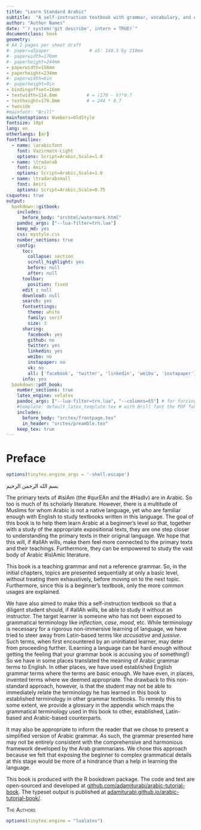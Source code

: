 ```yaml
---
title: "Learn Standard Arabic"
subtitle:  "A self-instruction textbook with grammar, vocabulary, and exercises"
author: "Author Names"
date: "`r system('git describe', intern = TRUE)`"
documentclass: book
geometry:
# A4 2 pages per sheet draft
#- paper=a5paper               # a5: 148.5 by 210mm
#- paperwidth=170mm
#- paperheight=244mm
- paperwidth=156mm
- paperheight=234mm
#- paperwidth=6in
#- paperheight=9in
- bindingoffset=16mm
- textwidth=114.8mm           # = (170 - 6)*0.7
- textheight=170.8mm          # = 244 * 0.7
- twoside
#mainfont: "Brill"
mainfontoptions: Numbers=OldStyle
fontsize: 10pt
lang: en
otherlangs: [ar]
fontfamilies:
  - name: \arabicfont
    font: Vazirmatn-Light
    options: Script=Arabic,Scale=1.0
  - name: \tradarab
    font: Amiri
    options: Script=Arabic,Scale=1.0
  - name: \tradarabsmall
    font: Amiri
    options: Script=Arabic,Scale=0.75
csquotes: true
output:
  bookdown::gitbook:
    includes:
      before_body: "srchtml/watermark.html"
    pandoc_args: ["--lua-filter=trn.lua"]
    keep_md: yes
    css: mystyle.css
    number_sections: true
    config:
      toc:
        collapse: section
        scroll_highlight: yes
        before: null
        after: null
      toolbar:
        position: fixed
      edit : null
      download: null
      search: yes
      fontsettings:
        theme: white
        family: serif
        size: 3
      sharing:
        facebook: yes
        github: no
        twitter: yes
        linkedin: yes
        weibo: no
        instapaper: no
        vk: no
        all: ['facebook', 'twitter', 'linkedin', 'weibo', 'instapaper']
      info: yes
  bookdown::pdf_book:
    number_sections: true
    latex_engine: xelatex
    pandoc_args: ["--lua-filter=trn.lua", "--columns=65"] # for forcing word wrap in pipe tables
    #template: default_latex_template.tex # with Brill font the PDF font is too large and this needs to be uncommented. includes and in_header should then be commented
    includes:
      before_body: "srctex/frontpage.tex"
      in_header: "srctex/preamble.tex"
    keep_tex: true
---
```


# Preface {-}
<!--The following line is needed because Preface is an unnumbered chapter and otherwise fancy header will print the header text for the previous chapter "Contents"-->
\markboth{Preface}{Preface}

<!--to allow git describe to run-->
```r
options(tinytex.engine_args = '-shell-escape')
```

[بسم الله الرحمن الرحيم]{.ar}

<!--Sunnah are the sayings and actions of the Prophet صلى الله عليه وسلم. Hadith is the text by which we know the sunnah.-->

The primary texts of [#islAm]{.trn2} (the [#qurEAn]{.trn2} and the [#HadIv]{.trn2}) are in Arabic. So too is much of its scholarly literature. However, there is a multitude of Muslims for whom Arabic is not a native language, yet who are familiar enough with English to study textbooks written in this language. The goal of this book is to help them learn Arabic at a beginner's level so that, together with a study of the appropriate expositional texts, they are one step closer to understanding the primary texts in their original language. We hope that this will, if [#allAh]{.trn2} wills, make them feel more connected to the primary texts and their teachings. Furthermore, they can be empowered to study the vast body of Arabic [#islAm]{.trn2}ic literature.

This book is a teaching grammar and not a reference grammar. So, in the initial chapters, topics are presented sequentially at only a basic level, without treating them exhaustively, before moving on to the next topic. Furthermore, since this is a beginner's textbook, only the more common usages are explained.

We have also aimed to make this a self-instruction textbook so that a diligent student should, if [#allAh]{.trn2} wills, be able to study it without an instructor. The target learner is someone who has not been exposed to grammatical terminology like _inflection_, _case_, _mood_, etc. While terminology is necessary for a rigorous non-immersive learning of language, we have tried to steer away from Latin-based terms like _accusative_ and _jussive_. Such terms, when first encountered by an uninitiated learner, may deter from proceeding further. (Learning a language can be hard enough without getting the feeling that your grammar book is accusing you of something!) So we have in some places translated the meaning of Arabic grammar terms to English. In other places, we have used established English grammar terms where the terms are basic enough. We have even, in places, invented terms where we deemed appropriate. The drawback to this non-standard approach, however, is that the student may not be able to immediately relate the terminology he has learned in this book to established terminology in other grammar textbooks. To remedy this to some extent, we provide a glossary in the appendix which maps the grammatical terminology used in this book to other, established, Latin-based and Arabic-based counterparts.

It may also be appropriate to inform the reader that we chose to present a simplified version of Arabic grammar. As such, the grammar presented here may not be entirely consistent with the comprehensive and harmonious framework developed by the Arab grammarians. We chose this approach because we felt that exposing the beginner to complex grammatical details at this stage would be more of a hindrance than a help in learning the language.

This book is produced with the R bookdown package. The code and text are open-sourced and developed at 
[github.com/adamiturabi/arabic-tutorial-book](https://github.com/adamiturabi/arabic-tutorial-book).
The typeset output is published at 
[adamiturabi.github.io/arabic-tutorial-book/](https://adamiturabi.github.io/arabic-tutorial-book/).

[The Authors]{.smallcaps}  

<!--
[a.z.s.]{.smallcaps}  
[lahore, dec.]{.smallcaps} 2021[ce]{.smallcaps}  
[لاهور، جمادى الأولى ١٤٤٣هـ‍]{.ar}

Test:

This is the _preface_. Test trans [Parf makAn ealayhi pcv machad]{.trn} [◌َ  ◌ً  ◌ِ  ◌ٍ  ◌ُ  ◌ٌ  ◌ْ  ◌ّ  ◌ٰ  ◌ٔ  ◌ٕ  ]{.ar}

[شَيْـَٔيْنِ بَرِيـِٔينَ شَيْـًٔا خَطِيـَٔة]{.ar}

[شَيْءَيْنِ بَرِيءِينَ شَيْءًا خَطِيءَة]{.ar}


this is in [Small Caps]{.smallcaps}.

-->

```r
options(tinytex.engine = "lualatex")
```

